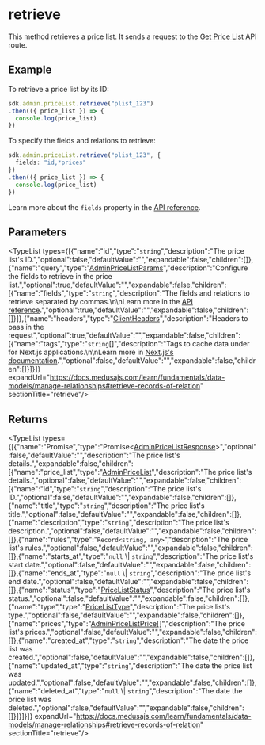 
# retrieve

This method retrieves a price list. It sends a request to the
[Get Price List](https://docs.medusajs.com/v2/api/admin#price-lists\_getpricelistsid)
API route.

## Example

To retrieve a price list by its ID:

```ts
sdk.admin.priceList.retrieve("plist_123")
.then(({ price_list }) => {
  console.log(price_list)
})
```

To specify the fields and relations to retrieve:

```ts
sdk.admin.priceList.retrieve("plist_123", {
  fields: "id,*prices"
})
.then(({ price_list }) => {
  console.log(price_list)
})
```

Learn more about the `fields` property in the [API reference](https://docs.medusajs.com/v2/api/store#select-fields-and-relations).

## Parameters

<TypeList types={[{"name":"id","type":"`string`","description":"The price list's ID.","optional":false,"defaultValue":"","expandable":false,"children":[]},{"name":"query","type":"[AdminPriceListParams](../../../../../types/HttpTypes/interfaces/types.HttpTypes.AdminPriceListParams/page.mdx)","description":"Configure the fields to retrieve in the price list.","optional":true,"defaultValue":"","expandable":false,"children":[{"name":"fields","type":"`string`","description":"The fields and relations to retrieve separated by commas.\n\nLearn more in the [API reference](https://docs.medusajs.com/api/store#select-fields-and-relations).","optional":true,"defaultValue":"","expandable":false,"children":[]}]},{"name":"headers","type":"[ClientHeaders](../../../types/js_sdk.admin.ClientHeaders/page.mdx)","description":"Headers to pass in the request","optional":true,"defaultValue":"","expandable":false,"children":[{"name":"tags","type":"`string`[]","description":"Tags to cache data under for Next.js applications.\n\nLearn more in [Next.js's documentation](https://nextjs.org/docs/app/building-your-application/caching#fetch-optionsnexttags-and-revalidatetag).","optional":false,"defaultValue":"","expandable":false,"children":[]}]}]} expandUrl="https://docs.medusajs.com/learn/fundamentals/data-models/manage-relationships#retrieve-records-of-relation" sectionTitle="retrieve"/>

## Returns

<TypeList types={[{"name":"Promise","type":"Promise&#60;[AdminPriceListResponse](../../../../../types/HttpTypes/interfaces/types.HttpTypes.AdminPriceListResponse/page.mdx)&#62;","optional":false,"defaultValue":"","description":"The price list's details.","expandable":false,"children":[{"name":"price_list","type":"[AdminPriceList](../../../../../types/HttpTypes/interfaces/types.HttpTypes.AdminPriceList/page.mdx)","description":"The price list's details.","optional":false,"defaultValue":"","expandable":false,"children":[{"name":"id","type":"`string`","description":"The price list's ID.","optional":false,"defaultValue":"","expandable":false,"children":[]},{"name":"title","type":"`string`","description":"The price list's title.","optional":false,"defaultValue":"","expandable":false,"children":[]},{"name":"description","type":"`string`","description":"The price list's description.","optional":false,"defaultValue":"","expandable":false,"children":[]},{"name":"rules","type":"`Record<string, any>`","description":"The price list's rules.","optional":false,"defaultValue":"","expandable":false,"children":[]},{"name":"starts_at","type":"`null` \\| `string`","description":"The price list's start date.","optional":false,"defaultValue":"","expandable":false,"children":[]},{"name":"ends_at","type":"`null` \\| `string`","description":"The price list's end date.","optional":false,"defaultValue":"","expandable":false,"children":[]},{"name":"status","type":"[PriceListStatus](../../../../../pricing/types/pricing.PriceListStatus/page.mdx)","description":"The price list's status.","optional":false,"defaultValue":"","expandable":false,"children":[]},{"name":"type","type":"[PriceListType](../../../../../pricing/types/pricing.PriceListType/page.mdx)","description":"The price list's type.","optional":false,"defaultValue":"","expandable":false,"children":[]},{"name":"prices","type":"[AdminPriceListPrice](../../../../../types/HttpTypes/interfaces/types.HttpTypes.AdminPriceListPrice/page.mdx)[]","description":"The price list's prices.","optional":false,"defaultValue":"","expandable":false,"children":[]},{"name":"created_at","type":"`string`","description":"The date the price list was created.","optional":false,"defaultValue":"","expandable":false,"children":[]},{"name":"updated_at","type":"`string`","description":"The date the price list was updated.","optional":false,"defaultValue":"","expandable":false,"children":[]},{"name":"deleted_at","type":"`null` \\| `string`","description":"The date the price list was deleted.","optional":false,"defaultValue":"","expandable":false,"children":[]}]}]}]} expandUrl="https://docs.medusajs.com/learn/fundamentals/data-models/manage-relationships#retrieve-records-of-relation" sectionTitle="retrieve"/>
